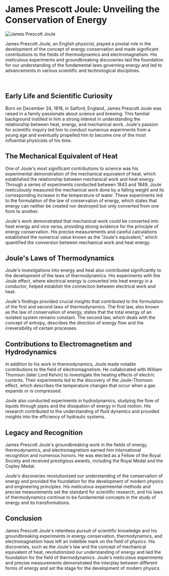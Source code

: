 
# James Prescott Joule: Unveiling the Conservation of Energy

<Image
  src={joule_img}
  alt="James Prescott Joule"
  className="float-left mr-4 mb-4 w-1/2 rounded-md"
  width={500}
  height={500}
/>

James Prescott Joule, an English physicist, played a pivotal role in the development of the concept of energy conservation and made significant contributions to the fields of thermodynamics and electromagnetism. His meticulous experiments and groundbreaking discoveries laid the foundation for our understanding of the fundamental laws governing energy and led to advancements in various scientific and technological disciplines.

<br className="clear-both" />

## Early Life and Scientific Curiosity

Born on December 24, 1818, in Salford, England, James Prescott Joule was raised in a family passionate about science and brewing. This familial background instilled in him a strong interest in understanding the relationship between heat, energy, and mechanical work. Joule's passion for scientific inquiry led him to conduct numerous experiments from a young age and eventually propelled him to become one of the most influential physicists of his time.

## The Mechanical Equivalent of Heat

One of Joule's most significant contributions to science was his experimental demonstration of the mechanical equivalent of heat, which established the relationship between mechanical work and heat energy. Through a series of experiments conducted between 1843 and 1849, Joule meticulously measured the mechanical work done by a falling weight and its corresponding increase in the temperature of water. These experiments led to the formulation of the law of conservation of energy, which states that energy can neither be created nor destroyed but only converted from one form to another.

Joule's work demonstrated that mechanical work could be converted into heat energy and vice versa, providing strong evidence for the principle of energy conservation. His precise measurements and careful calculations established the numerical value known as the "Joule's equivalent," which quantified the conversion between mechanical work and heat energy.

## Joule's Laws of Thermodynamics

Joule's investigations into energy and heat also contributed significantly to the development of the laws of thermodynamics. His experiments with the Joule effect, where electrical energy is converted into heat energy in a conductor, helped establish the connection between electrical work and heat.

Joule's findings provided crucial insights that contributed to the formulation of the first and second laws of thermodynamics. The first law, also known as the law of conservation of energy, states that the total energy of an isolated system remains constant. The second law, which deals with the concept of entropy, describes the direction of energy flow and the irreversibility of certain processes.

## Contributions to Electromagnetism and Hydrodynamics

In addition to his work in thermodynamics, Joule made notable contributions to the field of electromagnetism. He collaborated with William Thomson (later Lord Kelvin) to investigate the heating effects of electric currents. Their experiments led to the discovery of the Joule-Thomson effect, which describes the temperature changes that occur when a gas expands or is compressed.

Joule also conducted experiments in hydrodynamics, studying the flow of liquids through pipes and the dissipation of energy in fluid motion. His research contributed to the understanding of fluid dynamics and provided insights into the efficiency of hydraulic systems.

## Legacy and Recognition

James Prescott Joule's groundbreaking work in the fields of energy, thermodynamics, and electromagnetism earned him international recognition and numerous honors. He was elected as a Fellow of the Royal Society and received prestigious awards, including the Royal Medal and the Copley Medal.

Joule's discoveries revolutionized our understanding of the conservation of energy and provided the foundation for the development of modern physics and engineering principles. His meticulous experimental methods and precise measurements set the standard for scientific research, and his laws of thermodynamics continue to be fundamental concepts in the study of energy and its transformations.

## Conclusion

James Prescott Joule's relentless pursuit of scientific knowledge and his groundbreaking experiments in energy conservation, thermodynamics, and electromagnetism have left an indelible mark on the field of physics. His discoveries, such as the Joule's law and the concept of mechanical equivalent of heat, revolutionized our understanding of energy and laid the foundation for the field of thermodynamics. Joule's meticulous experiments and precise measurements demonstrated the interplay between different forms of energy and set the stage for the development of modern physics.
